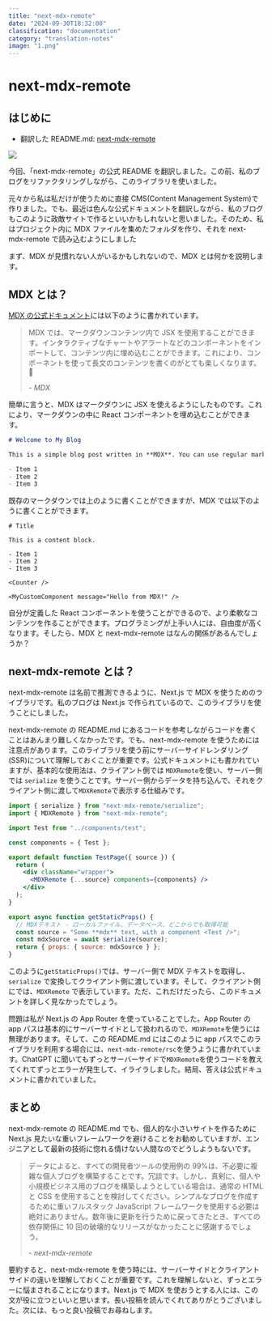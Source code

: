 ```yaml
---
title: "next-mdx-remote"
date: "2024-09-30T18:32:00"
classification: "documentation"
category: "translation-notes"
image: "1.png"
---
```


# next-mdx-remote

## はじめに

- 翻訳した README.md: [next-mdx-remote](https://github.com/foreverfl/next-mdx-remote/blob/main/README-ja.md)

![](1.png)

今回、「next-mdx-remote」の公式 README を翻訳しました。この前、私のブログをリファクタリングしながら、このライブラリを使いました。

元々から私は私だけが使うために直接 CMS(Content Management System)で作りました。でも、最近は色んな公式ドキュメントを翻訳しながら、私のブログもこのように政敵サイトで作るといいかもしれないと思いました。そのため、私はプロジェクト内に MDX ファイルを集めたフォルダを作り、それを next-mdx-remote で読み込むようにしました

まず、MDX が見慣れない人がいるかもしれないので、MDX とは何かを説明します。

## MDX とは？

[MDX の公式ドキュメント](https://mdxjs.com/docs/what-is-mdx/)には以下のように書かれています。

> MDX では、マークダウンコンテンツ内で JSX を使用することができます。インタラクティブなチャートやアラートなどのコンポーネントをインポートして、コンテンツ内に埋め込むことができます。これにより、コンポーネントを使って長文のコンテンツを書くのがとても楽しくなります。🚀
>
> <cite>- MDX</cite>

簡単に言うと、MDX はマークダウンに JSX を使えるようにしたものです。これにより、マークダウンの中に React コンポーネントを埋め込むことができます。

```md
# Welcome to My Blog

This is a simple blog post written in **MDX**. You can use regular markdown syntax, like headings, lists, and code blocks.

- Item 1
- Item 2
- Item 3
```

既存のマークダウンでは上のように書くことができますが、MDX では以下のように書くことができます。

```mdx
# Title

This is a content block.

- Item 1
- Item 2
- Item 3

<Counter />

<MyCustomComponent message="Hello from MDX!" />
```

自分が定義した React コンポーネントを使うことができるので、より柔軟なコンテンツを作ることができます。プログラミングが上手い人には、自由度が高くなります。そしたら、MDX と next-mdx-remote はなんの関係があるんでしょうか？

## next-mdx-remote とは？

next-mdx-remote は名前で推測できるように、Next.js で MDX を使うためのライブラリです。私のブログは Next.js で作られているので、このライブラリを使うことにしました。

next-mdx-remote の README.md にあるコードを参考しながらコードを書くことはあんまり難しくなかったです。でも、next-mdx-remote を使うためには注意点があります。このライブラリを使う前にサーバーサイドレンダリング(SSR)について理解しておくことが重要です。公式ドキュメントにも書かれていますが、基本的な使用法は、クライアント側では `MDXRemote`を使い、サーバー側では `serialize` を使うことです。サーバー側からデータを持ち込んで、それをクライアント側に渡して`MDXRemote`で表示する仕組みです。

```jsx
import { serialize } from "next-mdx-remote/serialize";
import { MDXRemote } from "next-mdx-remote";

import Test from "../components/test";

const components = { Test };

export default function TestPage({ source }) {
  return (
    <div className="wrapper">
      <MDXRemote {...source} components={components} />
    </div>
  );
}

export async function getStaticProps() {
  // MDXテキスト - ローカルファイル、データベース、どこからでも取得可能
  const source = "Some **mdx** text, with a component <Test />";
  const mdxSource = await serialize(source);
  return { props: { source: mdxSource } };
}
```

このように`getStaticProps()`では、サーバー側で MDX テキストを取得し、`serialize` で変換してクライアント側に渡しています。そして、クライアント側にでは、`MDXRemote` で表示しています。ただ、これだけだったら、このドキュメントを詳しく見なかったでしょう。

問題は私が Next.js の App Router を使っていることでした。App Router の app パスは基本的にサーバーサイドとして扱われるので、`MDXRemote`を使うには無理があります。そして、この README.md にはこのように app パスでこのライブラリを利用する場合には、`next-mdx-remote/rsc`を使うように書かれています。ChatGPT に聞いてもずっとサーバーサイドで`MDXRemote`を使うコードを教えてくれてずっとエラーが発生して、イライラしました。結局、答えは公式ドキュメントに書かれていました。

## まとめ

next-mdx-remote の README.md でも、個人的な小さいサイトを作るために Next.js 見たいな重いフレームワークを避けることをお勧めしていますが、エンジニアとして最新の技術に惚れる情けない人間なのでどうしようもないです。

> データによると、すべての開発者ツールの使用例の 99%は、不必要に複雑な個人ブログを構築することです。冗談です。しかし、真剣に、個人や小規模ビジネス用のブログを構築しようとしている場合は、通常の HTML と CSS を使用することを検討してください。シンプルなブログを作成するために重いフルスタック JavaScript フレームワークを使用する必要は絶対にありません。数年後に更新を行うために戻ってきたとき、すべての依存関係に 10 回の破壊的なリリースがなかったことに感謝するでしょう。
>
> <cite>- next-mdx-remote</cite>

要約すると、next-mdx-remote を使う時には、サーバーサイドとクライアントサイドの違いを理解しておくことが重要です。これを理解しないと、ずっとエラーに悩まされることになります。Next.js で MDX を使おうとする人には、この文が役に立つといいと思います。長い投稿を読んでくれてありがとうございました。次には、もっと良い投稿でお尋ねします。
